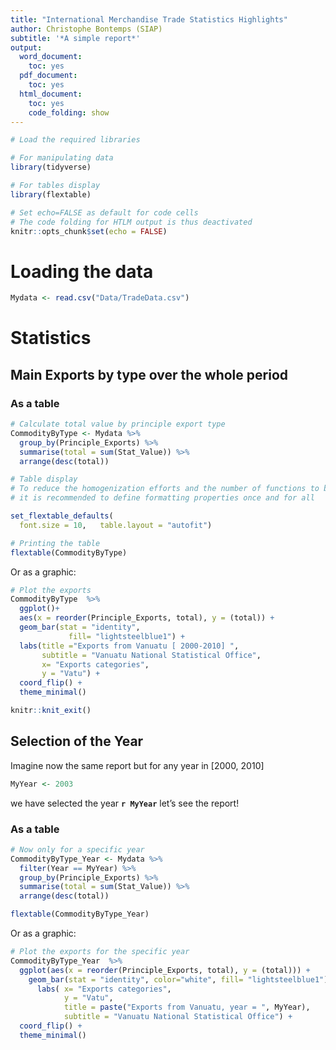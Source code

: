 ```yaml
---
title: "International Merchandise Trade Statistics Highlights"
author: Christophe Bontemps (SIAP)
subtitle: '*A simple report*'
output:
  word_document:
    toc: yes
  pdf_document:
    toc: yes
  html_document:
    toc: yes
    code_folding: show
---
```




```r
# Load the required libraries

# For manipulating data
library(tidyverse)

# For tables display
library(flextable)

```


```r
# Set echo=FALSE as default for code cells
# The code folding for HTLM output is thus deactivated
knitr::opts_chunk$set(echo = FALSE)

```



# Loading the data

```r
Mydata <- read.csv("Data/TradeData.csv")
```


# Statistics
## Main Exports by type over the whole period

### As a table

```r
# Calculate total value by principle export type
CommodityByType <- Mydata %>%
  group_by(Principle_Exports) %>%
  summarise(total = sum(Stat_Value)) %>%
  arrange(desc(total))

```

```r
# Table display
# To reduce the homogenization efforts and the number of functions to be called, 
# it is recommended to define formatting properties once and for all

set_flextable_defaults(
  font.size = 10,   table.layout = "autofit")

# Printing the table
flextable(CommodityByType)
```

 Or as a graphic: 

```r
# Plot the exports
CommodityByType  %>%
  ggplot()+
  aes(x = reorder(Principle_Exports, total), y = (total)) +
  geom_bar(stat = "identity", 
             fill= "lightsteelblue1") +
  labs(title ="Exports from Vanuatu [ 2000-2010] ", 
       subtitle = "Vanuatu National Statistical Office", 
       x= "Exports categories",
       y = "Vatu") +
  coord_flip() +
  theme_minimal()

```



```r
knitr::knit_exit()
```




##  Selection of the Year

Imagine now the same report but for any year in [2000, 2010]

```r
MyYear <- 2003
```

| we have selected the year **`r MyYear`** let's see the report!


### As a table

```r
# Now only for a specific year
CommodityByType_Year <- Mydata %>%
  filter(Year == MyYear) %>%
  group_by(Principle_Exports) %>%
  summarise(total = sum(Stat_Value)) %>%
  arrange(desc(total))

```


```r
flextable(CommodityByType_Year)
```


 Or as a graphic: 

```r
# Plot the exports for the specific year
CommodityByType_Year  %>%
  ggplot(aes(x = reorder(Principle_Exports, total), y = (total))) +  
    geom_bar(stat = "identity", color="white", fill= "lightsteelblue1") +
      labs( x= "Exports categories", 
            y = "Vatu", 
            title = paste("Exports from Vanuatu, year = ", MyYear),
            subtitle = "Vanuatu National Statistical Office") +
  coord_flip() +
  theme_minimal()

```





